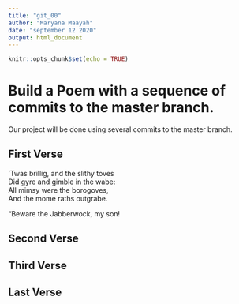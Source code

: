 ```yaml
---
title: "git_00"
author: "Maryana Maayah"
date: "september 12 2020"
output: html_document
---
```


```r
knitr::opts_chunk$set(echo = TRUE)
```
# Build a Poem with a sequence of commits to the master branch.
Our project will be done using several commits to the master branch.
<!-- Do not modify or change any text in "!--" bracketed areas such as this --- these are instructions to
you, if you change any of this the git program will notice it and compromise your git merging strategy !-->

## First Verse 
<!--Put the first five lines of a poem by Lewis Carrol in this section!-->
’Twas brillig, and the slithy toves    
      Did gyre and gimble in the wabe:   
All mimsy were the borogoves,   
      And the mome raths outgrabe.  
  
“Beware the Jabberwock, my son!  


## Second Verse
<!--Put the first five lines of a poem by Robert Frost here!-->

## Third Verse
<!--Put the first two verses of The Walrus and the Carpenter here!-->

## Last Verse
<!--Put a short poem of your choice 8-20 lines,here!-->

